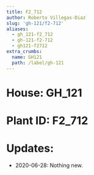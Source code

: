 ```yaml
---
title: F2_712
author: Roberto Villegas-Diaz
slug: 'gh-121/f2-712'
aliases:
  - gh_121-f2_712
  - gh-121-f2-712
  - gh121-f2712
extra_crumbs:
  name: GH121
  path: /label/gh-121
---
```


# **House**: GH_121
# **Plant ID**: F2_712
# **Updates**: 
 - 2020-06-28: Nothing new.
